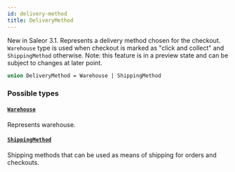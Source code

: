 ```yaml
---
id: delivery-method
title: DeliveryMethod
---
```



New in Saleor 3.1. Represents a delivery method chosen for the checkout. `Warehouse` type is used when checkout is marked as "click and collect" and `ShippingMethod` otherwise. Note: this feature is in a preview state and can be subject to changes at later point.

```graphql
union DeliveryMethod = Warehouse | ShippingMethod
```


### Possible types

#### [`Warehouse`](../../../developer/api-reference/objects/warehouse) 

Represents warehouse.


#### [`ShippingMethod`](../../../developer/api-reference/objects/shipping-method) 

Shipping methods that can be used as means of shipping for orders and checkouts.




